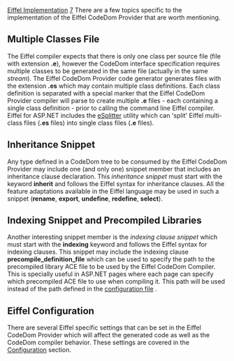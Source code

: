 [[Property:title|Eiffel Implementation]]
[[Property:weight|7]]
There are a few topics specific to the implementation of the Eiffel CodeDom Provider that are worth mentioning. 
==Multiple Classes File==
The Eiffel compiler expects that there is only one class per source file (file with extension '''.e'''), however the CodeDom interface specification requires multiple classes to be generated in the same file (actually in the same ''stream''). The Eiffel CodeDom Provider code generator generates files with the extension '''.es''' which may contain multiple class definitions. Each class definition is separated with a special marker that the Eiffel CodeDom Provider compiler will parse to create multiple '''.e''' files - each containing a single class definition - prior to calling the command line Eiffel compiler. 
{{note| '''Note:''' Only the Eiffel CodeDom Provider compiler knows how to handle '''.es''' files. The standard Eiffel compilers can only parse '''.e''' files. }}
Eiffel for ASP.NET includes the [[eSplitter|eSplitter]]  utility which can 'split' Eiffel multi-class files ('''.es''' files) into single class files ('''.e''' files). 
==Inheritance Snippet==
Any type defined in a CodeDom tree to be consumed by the Eiffel CodeDom Provider may include one (and only one) snippet member that includes an inheritance clause declaration. This ''inheritance snippet'' must start with the keyword '''inherit''' and follows the Eiffel syntax for inheritance clauses. All the feature adaptations available in the Eiffel language may be used in such a snippet ('''rename''', '''export''', '''undefine''', '''redefine''', '''select'''). 
{{note| '''Note:''' The CodeDom tree itself might define additional inheritance clauses in which case the Eiffel CodeDom Provider will merge the snippet and the implicit clauses in the generated source file. }}

==Indexing Snippet and Precompiled Libraries==
Another interesting snippet member is the ''indexing clause snippet'' which must start with the '''indexing''' keyword and follows the Eiffel syntax for indexing clauses. This snippet may include the indexing clause '''precompile_definition_file''' which can be used to specify the path to the precompiled library ACE file to be used by the Eiffel CodeDom Compiler. This is specially useful in ASP.NET pages where each page can specify which precompiled ACE file to use when compiling it. This path will be used instead of the path defined in the [[Configuration|configuration file]] . 
{{note| '''Note:''' Only one class per compile unit should define a path to the precompiled library ACE file. If more than one class contain a '''precompile_definition_file''' indexing clause then there is no guarentee on which one the Eiffel CodeDom Compiler will use. }}

==Eiffel Configuration==
There are several Eiffel specific settings that can be set in the Eiffel CodeDom Provider which will affect the generated code as well as the CodeDom compiler behavior. These settings are covered in the [[Configuration|Configuration]]  section. 
{{seealso| '''See also:''' [[eSplitter|eSplitter]] , [[Configuration|Configuration]]  }}





